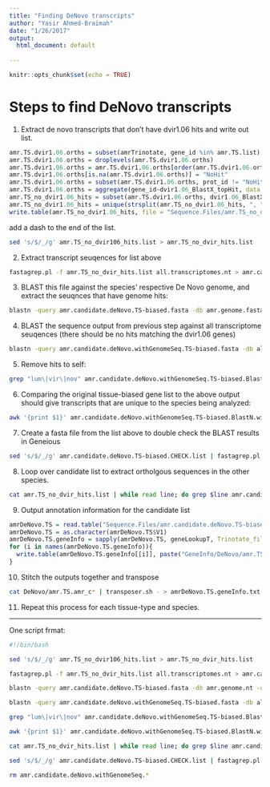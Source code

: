 ```yaml
---
title: "Finding DeNovo transcripts"
author: "Yasir Ahmed-Braimah"
date: "1/26/2017"
output:
  html_document: default
   
---
```


```r
knitr::opts_chunk$set(echo = TRUE)
```



# Steps to find DeNovo transcripts

1. Extract de novo transcripts that don't have dvir1.06 hits and write out list.

```r
amr.TS.dvir1.06.orths = subset(amrTrinotate, gene_id %in% amr.TS.list)[selectionCols]
amr.TS.dvir1.06.orths = droplevels(amr.TS.dvir1.06.orths)
amr.TS.dvir1.06.orths = amr.TS.dvir1.06.orths[order(amr.TS.dvir1.06.orths$dvir1.06_BlastX_topHit), ]
amr.TS.dvir1.06.orths[is.na(amr.TS.dvir1.06.orths)] = "NoHit"
amr.TS.dvir1.06.orths = subset(amr.TS.dvir1.06.orths, prot_id != "NoHit")
amr.TS.dvir1.06.orths = aggregate(gene_id~dvir1.06_BlastX_topHit, data = amr.TS.dvir1.06.orths, toString)
amr.TS_no_dvir1.06_hits = subset(amr.TS.dvir1.06.orths, dvir1.06_BlastX_topHit == "NoHit")$gene_id
amr.TS_no_dvir1.06_hits = unique(strsplit(amr.TS_no_dvir1.06_hits, ", ")[[1]])
write.table(amr.TS_no_dvir1.06_hits, file = "Sequence.Files/amr.TS_no_dvir106_hits.list", quote = F, row.names = F, col.names = F)
```
add a dash to the end of the list.
```bash
sed 's/$/_/g' amr.TS_no_dvir106_hits.list > amr.TS_no_dvir_hits.list
```
2. Extract transcript seuqences for list above
```bash
fastagrep.pl -f amr.TS_no_dvir_hits.list all.transcriptomes.nt > amr.candidate.deNovo.TS-biased.fasta
```

3. BLAST this file against the species' respective De Novo genome, and extract the seuqnces that have genome hits:

```bash
blastn -query amr.candidate.deNovo.TS-biased.fasta -db amr.genome.fasta -outfmt 6 | awk '{print $1}' | sort -u | fastagrep.pl -f - amr.candidate.deNovo.TS-biased.fasta > amr.candidate.deNovo.withGenomeSeq.TS-biased.fasta
```

4. BLAST the sequence output from previous step against all transcriptome seuqences (there should be no hits matching the dvir1.06 genes)

```bash
blastn -query amr.candidate.deNovo.withGenomeSeq.TS-biased.fasta -db all.transcriptomes.nt -outfmt 6 > amr.candidate.deNovo.withGenomeSeq.TS-biased.BlastN.with.other.transcriptomes.outfmt6
```
5. Remove hits to self:

```bash
grep "lum\|vir\|nov" amr.candidate.deNovo.withGenomeSeq.TS-biased.BlastN.with.other.transcriptomes.outfmt6 > amr.candidate.deNovo.withGenomeSeq.TS-biased.BlastN.with.other.transcriptomes.notSelf.outfmt6
```

6. Comparing the original tissue-biased gene list to the above output should give transcripts that are unique to the species being analyzed:

```bash
awk '{print $1}' amr.candidate.deNovo.withGenomeSeq.TS-biased.BlastN.with.other.transcriptomes.notSelf.outfmt6 | sed 's/_i.*/_/g' | sort -u | compare_lists.sh - amr.TS_no_dvir_hits.list | sed 's/_$//g' >  amr.candidate.deNovo.TS-biased.CHECK.list
```

7. Create a fasta file from the list above to double check the BLAST results in Geneious
```bash
sed 's/$/_/g' amr.candidate.deNovo.TS-biased.CHECK.list | fastagrep.pl -f - all.transcriptomes.nt> amr.candidate.deNovo.TS-biased.CHECK.fasta
```

8. Loop over candidate list to extract ortholgous sequences in the other species.
```bash
cat amr.TS_no_dvir_hits.list | while read line; do grep $line amr.candidate.deNovo.withGenomeSeq.TS-biased.BlastN.with.other.transcriptomes.notSelf.outfmt6 | sed 's/_i.//g' | awk '{print $1"\t"$2}' | tr '\t' '\n' | sort -u | tr '\n' '\t' | sed '/^$/d' >> amr.candidate.deNovo.TS-biased.orthos.txt ; done
```

9. Output annotation information for the candidate list
```r
amrDeNovo.TS = read.table("Sequence.Files/amr.candidate.deNovo.TS-biased.CHECK.list")
amrDeNovo.TS = as.character(amrDeNovo.TS$V1)
amrDeNovo.TS.geneInfo = sapply(amrDeNovo.TS, geneLookupT, Trinotate_file = amrTrinotate, complete =T)
for (i in names(amrDeNovo.TS.geneInfo)){
  write.table(amrDeNovo.TS.geneInfo[[i]], paste("GeneInfo/DeNovo/amr.TS.", i, ".txt", sep=""), quote = F, col.names = F, sep = "\t")
}
```

10. Stitch the outputs together and transpose
```bash
cat DeNovo/amr.TS.amr_c* | transposer.sh - > amrDeNovo.TS.geneInfo.txt
```

11. Repeat this process for each tissue-type and species.


***

One script frmat:
```bash
#!/bin/bash

sed 's/$/_/g' amr.TS_no_dvir106_hits.list > amr.TS_no_dvir_hits.list

fastagrep.pl -f amr.TS_no_dvir_hits.list all.transcriptomes.nt > amr.candidate.deNovo.TS-biased.fasta

blastn -query amr.candidate.deNovo.TS-biased.fasta -db amr.genome.nt -outfmt 6 | awk '{print $1}' | sort -u | fastagrep.pl -f - amr.candidate.deNovo.TS-biased.fasta > amr.candidate.deNovo.withGenomeSeq.TS-biased.fasta

blastn -query amr.candidate.deNovo.withGenomeSeq.TS-biased.fasta -db all.transcriptomes.nt -outfmt 6 > amr.candidate.deNovo.withGenomeSeq.TS-biased.BlastN.with.other.transcriptomes.outfmt6

grep "lum\|vir\|nov" amr.candidate.deNovo.withGenomeSeq.TS-biased.BlastN.with.other.transcriptomes.outfmt6 > amr.candidate.deNovo.withGenomeSeq.TS-biased.BlastN.with.other.transcriptomes.notSelf.outfmt6

awk '{print $1}' amr.candidate.deNovo.withGenomeSeq.TS-biased.BlastN.with.other.transcriptomes.notSelf.outfmt6 | sed 's/_i.*/_/g' | sort -u | compare_lists.sh - amr.TS_no_dvir_hits.list | sed 's/_$//g' >  amr.candidate.deNovo.TS-biased.CHECK.list

cat amr.TS_no_dvir_hits.list | while read line; do grep $line amr.candidate.deNovo.withGenomeSeq.TS-biased.BlastN.with.other.transcriptomes.notSelf.outfmt6 | sed 's/_i.//g' | awk '{print $1"\t"$2}' | tr '\t' '\n' | sort -u | tr '\n' '\t' | sed '/^$/d' >> amr.candidate.deNovo.TS-biased.orthos.txt ; done

sed 's/$/_/g' amr.candidate.deNovo.TS-biased.CHECK.list | fastagrep.pl -f - all.transcriptomes.nt> amr.candidate.deNovo.TS-biased.CHECK.fasta

rm amr.candidate.deNovo.withGenomeSeq.*

```
